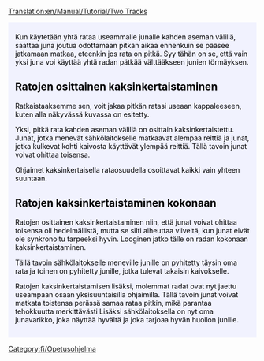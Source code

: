 [[Translation:en/Manual/Tutorial/Two Tracks]]

{{en/Tabs|2|2
|fi/Manual/Tutorial/Kaksi asemalaituria|1. Kaksi asemalaituria<!--
-->|en/Opetusohjelma/Kaksi rataa|2. Kaksi rataa}}
<div style="padding:.5em 1em 1em 1em; border-top:none; background-color:#f1f2fe; color:#000;">
{{fi/Tutorial}}
Kun käytetään yhtä rataa useammalle junalle kahden aseman välillä, saattaa juna joutua odottamaan pitkän aikaa ennenkuin se pääsee jatkamaan matkaa, eteenkin jos rata on pitkä. Syy tähän on se, että vain yksi juna voi käyttää yhtä radan pätkää välttääkseen junien törmäyksen.

==Ratojen osittainen kaksinkertaistaminen==
Ratkaistaaksemme sen, voit jakaa pitkän ratasi useaan kappaleeseen, kuten alla näkyvässä kuvassa on esitetty.
{{en/Phototable|[[File:en/PartlyDoubleTracks.png|400px]]|Ratojen osittainen kaksinkertaistaminen|none}}

Yksi, pitkä rata kahden aseman välillä on osittain kaksinkertaistettu. Junat, jotka menevät sähkölaitokselle matkaavat alempaa reittiä ja junat, jotka kulkevat kohti kaivosta käyttävät ylempää reittiä. Tällä tavoin junat voivat ohittaa toisensa.

Ohjaimet kaksinkertaisella rataosuudella osoittavat kaikki vain yhteen suuntaan.

==Ratojen kaksinkertaistaminen kokonaan==
Ratojen osittainen kaksinkertaistaminen niin, että junat voivat ohittaa toisensa oli hedelmällistä, mutta se silti aiheuttaa viiveitä, kun junat eivät ole synkronoitu tarpeeksi hyvin. Looginen jatko tälle on radan kokonaan kaksinkertaistaminen.
{{en/Phototable|[[File:en/FullyDoubleTracks.png|400px]]|Radan kaksinkertaistaiminen kokonaan.|none}}

Tällä tavoin sähkölaitokselle meneville junille on pyhitetty täysin oma rata ja toinen on pyhitetty junille, jotka tulevat takaisin kaivokselle.

Ratojen kaksinkertaistamisen lisäksi, molemmat radat ovat nyt jaettu useampaan osaan yksisuuntaisilla ohjaimilla. Tällä tavoin junat voivat matkata toistensa perässä samaa rataa pitkin, mikä parantaa tehokkuutta merkittävästi Lisäksi sähkölaitoksella on nyt oma junavarikko, joka näyttää hyvältä ja joka tarjoaa hyvän huollon junille.

</div>
[[Category:fi/Opetusohjelma]]